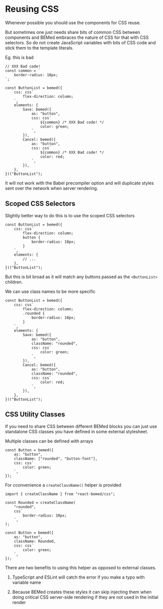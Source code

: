 
<Title>Reusing CSS</Title>

# Reusing CSS

Whenever possible you should use the components for CSS reuse.

But sometimes one just needs share bits of common CSS between components and
BEMed embraces the nature of CSS for that with CSS selectors. So do not
create JavaScript variables with bits of CSS code and stick them to the
template literals.

Eg. this is bad

```tsx{2,4}{14,14}{21,21}
// XXX Bad code!
const common = `
    border-radius: 10px;
`;

const ButtonList = bemed({
    css: css`
        flex-direction: column;
    `,
    elements: {
        Save: bemed({
            as: "button",
            css: css`
                ${common} /* XXX Bad code! */
                color: green;
            `,
        }),
        Cancel: bemed({
            as: "button",
            css: css`
                ${common} /* XXX Bad code! */
                color: red;
            `,
        }),
    },
})("ButtonList");
```

It will not work with the Babel precompiler option and will duplicate styles
sent over the network when server rendering.

## Scoped CSS Selectors

Slightly better way to do this is to use the scoped CSS selectors

```tsx{4,6}
const ButtonList = bemed({
    css: css`
        flex-direction: column;
        button {
            border-radius: 10px;
        }
    `,
    elements: {
        // ...
    },
})("ButtonList");
```

But this is bit broad as it will match any buttons passed as the
`<ButtonList>` children.

We can use class names to be more specific

```tsx{4,6}{11,11}{18,18}
const ButtonList = bemed({
    css: css`
        flex-direction: column;
        .rounded {
            border-radius: 10px;
        }
    `,
    elements: {
        Save: bemed({
            as: "button",
            className: "rounded",
            css: css`
                color: green;
            `,
        }),
        Cancel: bemed({
            as: "button",
            className: "rounded",
            css: css`
                color: red;
            `,
        }),
    },
})("ButtonList");
```

## CSS Utility Classes

If you need to share CSS between different BEMed blocks you can just use
standalone CSS classes you have defined in some external stylesheet.

Multiple classes can be defined with arrays

```tsx{3,3}
const Button = bemed({
    as: "button",
    className: ["rounded", "button-font"],
    css: css`
        color: green;
    `,
});
```

For cconvenience a `createClassName()` helper is provided

```tsx{12,12}
import { createClassName } from "react-bemed/css";

const Rounded = createClassName(
    "rounded",
    css`
        border-radius: 10px;
    `,
);

const Button = bemed({
    as: "button",
    className: Rounded,
    css: css`
        color: green;
    `,
});
```

There are two benefits to using this helper as opposed to external classes.

1. TypeScript and ESLint will catch the error if you make a typo with variable name

2. Because BEMed creates these styles it can skip injecting them when doing
   critical CSS server-side rendering if they are not used in the initial render
